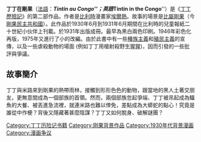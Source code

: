 {{Graphicnovelbox|  
|image=
|noimage=yes<!--添加图片后请移除这一行！-->
|caption=
|publisher=[[二十世纪报|二十世纪报]]
|date=1931
|series=[[丁丁历险记|丁丁历险记]]
|origlanguage=法语
|origpublication=[[二十世纪报|二十世纪报]]
|origdate=1930年6月5日 - 1931年6月11日
|origisbn=2-203-00101-1
|transtitle=Tintin in the Congo
|transpublisher={{flagicon|China}} [[中国少年儿童出版社|中国少年儿童出版社]]
|transdate=2009
|transseriestitle=
|transisbn=7500794681
|translator=王炳东 
|writers=[[埃尔热|埃尔热]]
|artists=[[埃尔热|埃尔热]]
|colorists=
|previssue=[[丁丁在苏联|丁丁在苏联]]，1930
|nextissue=[[丁丁在美洲|丁丁在美洲]]，1932
}}
'''丁丁在剛果'''（[[法語|法語]]：'''''Tintin au Congo'''''；英語'''''Tintin in the Congo'''''）是《[[丁丁歷險記|丁丁歷險記]]》的第二部作品。作者是[[比利時|比利時]]漫畫家[[埃爾熱|埃爾熱]]。故事的場景是[[比屬剛果|比屬剛果]]（今[[剛果民主共和國|剛果民主共和國]]）。此作品於1930年6月到1931年6月期間在比利時的兒童報紙二十世紀小伙伴上刊載。於1931年出版成冊。最早為黑白兩色印刷。1946年彩色化再版，1975年又進行了小的改編。由於此書中有一些[[種族主義|種族主義]]和[[殖民主義|殖民主義]]的宣傳，以及一些虐殺動物的場面 (例如丁丁用槍射殺野生[[猩猩|猩猩]])，因而引發的一些批評與爭議。

== 故事簡介 ==
丁丁與米路來到剛果的熱帶雨林，接觸到形形色色的動物，跟當地的黑人土著交朋友，更無意間成為一個部族的首領。然而，兩個部族忽起爭端、丁丁被吊起成為鱷魚的大餐、被丟進急流裡，就連米路也難以倖免，差點成為大蟒蛇的點心！究竟是誰從中作梗？背後又隱藏著甚麼陰謀？丁丁又如何脫身、破解謎團？

{{丁丁歷險記}}
{{Authority control}}
{{DEFAULTSORT:Tintin in the Congo}}
[[Category:丁丁历险记书籍|Category:丁丁历险记书籍]]
[[Category:刚果背景作品|Category:刚果背景作品]]
[[Category:1930年代背景漫画|Category:1930年代背景漫画]]
[[Category:漫画争议|Category:漫画争议]]
